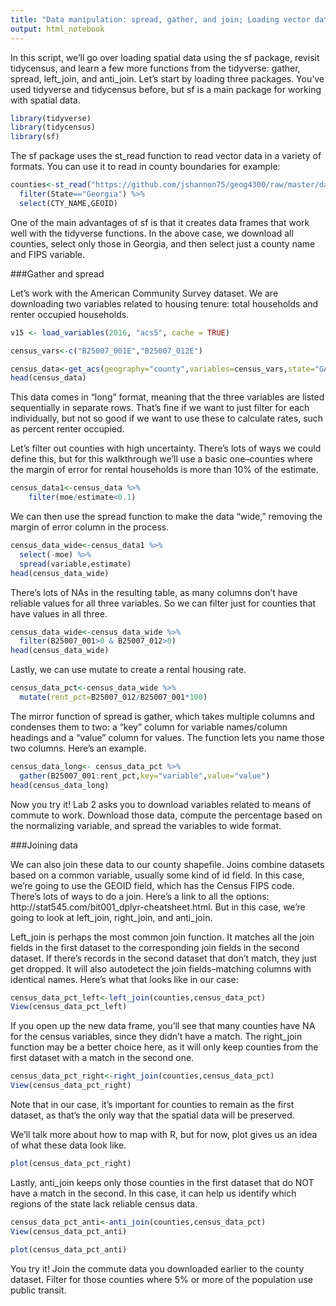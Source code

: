 ```yaml
---
title: "Data manipulation: spread, gather, and join; Loading vector data"
output: html_notebook
---
```


In this script, we'll go over loading spatial data using the sf package, revisit tidycensus, and learn a few more functions from the tidyverse: gather, spread, left_join, and anti_join. Let's start by loading three packages. You've used tidyverse and tidycensus before, but sf is a main package for working with spatial data.

```r
library(tidyverse)
library(tidycensus)
library(sf)
```

The sf package uses the st_read function to read vector data in a variety of formats. You can use it to read in county boundaries for example:

```r
counties<-st_read("https://github.com/jshannon75/geog4300/raw/master/data/ACSCtyData_2014ACS_simplify.gpkg") %>%
  filter(State=="Georgia") %>%
  select(CTY_NAME,GEOID) 
```

One of the main advantages of sf is that it creates data frames that work well with the tidyverse functions. In the above case, we download all counties, select only those in Georgia, and then select just a county name and FIPS variable.

###Gather and spread

Let's work with the American Community Survey dataset. We are downloading two variables related to housing tenure: total households and renter occupied households.

```r
v15 <- load_variables(2016, "acs5", cache = TRUE)

census_vars<-c("B25007_001E","B25007_012E")

census_data<-get_acs(geography="county",variables=census_vars,state="GA") 
head(census_data)
```

This data comes in "long" format, meaning that the three variables are listed sequentially in separate rows. That's fine if we want to just filter for each individually, but not so good if we want to use these to calculate rates, such as percent renter occupied.

Let's filter out counties with high uncertainty. There's lots of ways we could define this, but for this walkthrough we'll use a basic one--counties where the margin of error for rental households is more than 10% of the estimate.

```r
census_data1<-census_data %>%
    filter(moe/estimate<0.1)
```

We can then use the spread function to make the data "wide," removing the margin of error column in the process.

```r
census_data_wide<-census_data1 %>%
  select(-moe) %>%
  spread(variable,estimate) 
head(census_data_wide)

```

There's lots of NAs in the resulting table, as many columns don't have reliable values for all three variables. So we can filter just for counties that have values in all three.

```r
census_data_wide<-census_data_wide %>%
  filter(B25007_001>0 & B25007_012>0)
head(census_data_wide)
```

Lastly, we can use mutate to create a rental housing rate.

```r
census_data_pct<-census_data_wide %>%
  mutate(rent_pct=B25007_012/B25007_001*100)
```

The mirror function of spread is gather, which takes multiple columns and condenses them to two: a "key" column for variable names/column headings and a "value" column for values. The function lets you name those two columns. Here's an example.

```r
census_data_long<- census_data_pct %>%
  gather(B25007_001:rent_pct,key="variable",value="value")
head(census_data_long)
```

Now you try it! Lab 2 asks you to download variables related to means of commute to work. Download those data, compute the percentage based on the normalizing variable, and spread the variables to wide format.


###Joining data

We can also join these data to our county shapefile. Joins combine datasets based on a common variable, usually some kind of id field. In this case, we're going to use the GEOID field, which has the Census FIPS code. There's lots of ways to do a join. Here's a link to all the options: http://stat545.com/bit001_dplyr-cheatsheet.html. But in this case, we're going to look at left_join, right_join, and anti_join.

Left_join is perhaps the most common join function. It matches all the join fields in the first dataset to the corresponding join fields in the second dataset. If there's records in the second dataset that don't match, they just get dropped. It will also autodetect the join fields--matching columns with identical names. Here's what that looks like in our case:

```r
census_data_pct_left<-left_join(counties,census_data_pct)
View(census_data_pct_left)
```

If you open up the new data frame, you'll see that many counties have NA for the census variables, since they didn't have a match. The right_join function may be a better choice here, as it will only keep counties from the first dataset with a match in the second one.

```r
census_data_pct_right<-right_join(counties,census_data_pct)
View(census_data_pct_right)
```

Note that in our case, it's important for counties to remain as the first dataset, as that's the only way that the spatial data will be preserved.

We'll talk more about how to map with R, but for now, plot gives us an idea of what these data look like.

```r
plot(census_data_pct_right)
```

Lastly, anti_join keeps only those counties in the first dataset that do NOT have a match in the second. In this case, it can help us identify which regions of the state lack reliable census data.

```r
census_data_pct_anti<-anti_join(counties,census_data_pct)
View(census_data_pct_anti)
```

```r
plot(census_data_pct_anti)
```

You try it!
Join the commute data you downloaded earlier to the county dataset. Filter for those counties where 5% or more of the population use public transit.